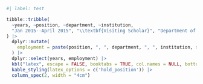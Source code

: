 ```r
#| label: test

tibble::tribble(
  ~years, ~position, ~department, ~institution,
  "Jan 2015--April 2015", "\\textbf{Visiting Scholar}", "Department of Biokinesiology and Physical Therapy", "University of Southern California"
) |> 
  dplyr::mutate(
    employment = paste(position, ", ", department, ", ", institution, sep = "")
  ) |> 
  dplyr::select(years, employment) |>
  kbl("latex", escape = FALSE, booktabs = TRUE, col.names = NULL, bottomrule = "", toprule = "") |> 
  kable_styling(latex_options = c('hold_position')) |> 
  column_spec(2, width = "4cm")
```
